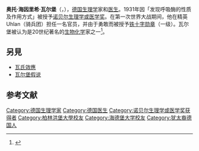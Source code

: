 {{Infobox Scientist
| name = 奥托·海因里希·瓦尔堡
| image = Otto Heinrich Warburg (cropped).jpg
| birth_date =  {{birth date|1883|10|8|mf=y}}
| birth_place = [[德意志帝國|德意志帝國]][[弗萊堡|弗萊堡]]
| death_date =  {{death date and age|1970|8|1|1883|10|8}}
| death_place = [[西德|西德]][[慕尼黑|慕尼黑]]
| residence = 德国
| alma_mater = [[柏林洪堡大學|柏林洪堡大學]]<br>[[海德堡大学|海德堡大学]]
| doctoral_advisor =[[赫尔曼·埃米尔·费歇尔|赫尔曼·费歇尔]]<br/>{{le|Ludolf von Krehl}}
| nationality = 德国
| field = [[细胞生物学|细胞生物学]]
| known_for  = 癌症的发病机制<br />[[瓦氏效應|瓦尔堡效应]]
| prizes = [[铁十字勋章|铁十字勋章]]（一级）（1918年）<br/>[[File:Nobel_prize_medal.svg|20px]] [[诺贝尔生理学或医学奖|诺贝尔生理学或医学奖]]（1931年）<br/>[[功勋勋章_(普鲁士)|功勳勳章]]（1952年）<br/>[[皇家学会|皇家学会]]外籍会员<ref name="frs"/>
}}

'''奥托·海因里希·瓦尔堡'''（'''{{lang-de|Otto Heinrich Warburg}}'''，{{bd|1883年|10月8日|1970年|8月1日|catIdx=Warburg, Otto Heinrich}}），[[德国|德国]][[生理学|生理学]]家和[[医生|医生]]。1931年因「发现呼吸酶的性质及作用方式」被授予[[诺贝尔生理学或医学奖|诺贝尔生理学或医学奖]]。在第一次世界大战期间，他在精英Uhlan（骑兵团）担任一名官员，并由于勇敢而被授予[[铁十字勋章|铁十字勋章]]（一级）。瓦尔堡被认为是20世纪著名的[[生物化学|生物化学]]家之一<ref name="frs">{{cite journal|title=Otto Heinrich Warburg, 1883-1970|journal=Biographical Memoirs of Fellows of the Royal Society|date=1972-11-01|doi=10.1098/rsbm.1972.0023|url=http://rsbm.royalsocietypublishing.org/content/18/628|language=en|volume=18|pages=628–699|issn=0080-4606|accessdate=2018-04-02|author=H. A. Krebs|archive-date=2017-08-10|archive-url=https://web.archive.org/web/20170810132236/http://rsbm.royalsocietypublishing.org/content/18/628|dead-url=no}}</ref>。

== 另見 ==
*[[瓦氏效應|瓦氏效應]]
*[[瓦尔堡假说|瓦尔堡假说]]

== 参考文献 ==
{{reflist}}

{{諾貝爾生理學或醫學獎獲得者 (1926年-1950年)}}

{{Authority control}}
{{DEFAULTSORT:Warburg, Otto Heinrich}}
[[Category:德国生理学家|Category:德国生理学家]]
[[Category:德国医生|Category:德国医生]]
[[Category:诺贝尔生理学或医学奖获得者|Category:诺贝尔生理学或医学奖获得者]]
[[Category:柏林洪堡大學校友|Category:柏林洪堡大學校友]]
[[Category:海德堡大学校友|Category:海德堡大学校友]]
[[Category:犹太裔德国人|Category:犹太裔德国人]]